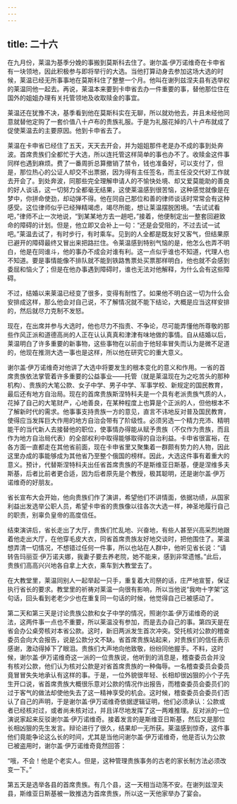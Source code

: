 ```yaml
---
---
---
```

title: 二十六
---




在九月份，莱温为基季分娩的事搬到莫斯科去住了。谢尔盖·伊万诺维奇在卡申省有一块领地，因此积极参与即将举行的大选。当他打算动身去参加这场大选的时候，莱温已经无所事事地在莫斯科住了整整一个月。他叫在谢列兹涅夫县有选举权的莱温同他一起去。再说，莱温本来要到卡申省去办一件重要的事，替他那位住在国外的姐姐办理有关托管领地及收取赎金的事宜。

莱温还在犹豫不决，基季看到他在莫斯科实在无聊，所以就劝他去，并且未经他同意就替他定购了一套价值八十卢布的贵族礼服。于是为礼服花掉的八十卢布就成了促使莱温去的主要原因。他到卡申省去了。

莱温在卡申省已经住了五天，天天去开会，并为姐姐那件老是办不成的事到处奔波。首席贵族们全都忙于大选，所以连托管这样简单的事也办不了。收赎金这件事同样也遇到麻烦。费了一番周折总算撤销了禁令，钱也准备好，可以支付了，但是，那位热心的公证人却交不出票据，因为得有主任签名，而主任没交代好工作就去开会了。到处奔波，同那些完全理解申请人的不愉快处境、却又爱莫能助的善良的好人谈话，这一切努力全都毫无结果，这使莱温感到很苦恼，这种感觉就像是在梦中，你拼命使劲，却动弹不得。他在同自己那位和善的律师谈话时常常会有这种感受。这位律师似乎已经殚精竭虑，竭尽所能，想让莱温摆脱困境。“去试试看吧，”律师不止一次地说，“到某某地方去一趟吧，”接着，他便制定出一整套回避致命的障碍的计划。但是，他立即又会补上一句：“还是会受阻的，不过去试一试吧。”莱温去试了，有时步行，有时乘车。见到的人全都是既友好又客气，但结果原已避开的障碍最终又冒出来把路拦住。令莱温感到特别气恼的是，他怎么也弄不明白，他是在同谁斗，他的事办不成会对谁有利。这一点似乎谁也不知道，代理人也不知道。要是事情能像不排队就不能到铁路售票处买票那样明白，他也就不会感到委屈和恼火了；但是在他办事遇到障碍时，谁也无法对他解释，为什么会有这些障碍。

不过，结婚以来莱温已经变了很多，变得有耐性了。如果他不明白这一切为什么会安排成这样，那么他会对自己说，不了解情况就不能下结论，大概是应当这样安排的，然后就尽力克制不发怒。

现在，在出席并参与大选时，他也尽力不指责、不争论，尽可能弄懂他所尊敬的那些作风正派和道德高尚的人正在认认真真和津津有味地做的事情。自从结婚以后，莱温明白了许多重要的新事物，这些事物在以前由于他轻率冒失而认为是微不足道的，他现在推测大选一事也是这样，所以他在研究它的重大意义。

谢尔盖·伊万诺维奇对他讲了大选中将要发生的根本变化的意义和作用。一省的首席贵族依法掌管着许多重要的公益事业——托管（就是莱温现在为之吃苦头的那种机构）、贵族的大笔公款、女子中学、男子中学、军事学校、新规定的国民教育，最后还有地方自治局。现在的首席贵族斯涅特科夫是一个具有老派贵族气质的人，花掉了自己的大笔财产，心地善良，在某种程度上也算是个正派的人，但他根本不了解新时代的需求。他事事支持贵族一方的意见，直言不讳地反对普及国民教育，使得应当发挥巨大作用的地方自治会带有了阶级性。必须另选一个精力充沛、精明能干的当代新人去接替他的职位，使事情办得能从赋予贵族（不仅作为贵族，而且作为地方自治局代表）的全部权利中取得能够取得的自治利益。卡申省很富裕，在各方面一直都走在其他省前面，现在卡申省里又聚集着一群颇有势力的人物，因此这里办成的事能够成为其他省乃至整个俄国的榜样。因此，大选这件事有着重大的意义。预计，代替斯涅特科夫出任省首席贵族的不是斯维亚日斯基，便是涅维多夫斯基，后者比前者更合适，因为后者原先是个教授，极其聪明，还是谢尔盖·伊万诺维奇的好朋友。

省长宣布大会开始，他向贵族们作了演讲，希望他们不讲情面，依据功绩，从国家利益出发选举公职人员，希望卡申省的贵族像以往各次大选一样，神圣地履行自己的职责，别辜负皇帝的高度信任。

结束演讲后，省长走出了大厅，贵族们忙乱地、兴奋地，有些人甚至兴高采烈地跟着他走出大厅，在他穿毛皮大衣，同省首席贵族友好地交谈时，把他围住了。莱温想弄清一切情况，不想错过任何一件事，所以也站在人群中，他听见省长说：“请转告玛丽亚·伊万诺夫娜，我妻子要去养老院，她不能来，感到非常遗憾。”此后，贵族们高高兴兴地各自拿上大衣，乘车到大教堂去了。

在大教堂里，莱温同别人一起举起一只手，重复着大司祭的话，庄严地宣誓，保证执行省长的要求。教堂里的祈祷对莱温一向很有影响，所以当他说“我吻十字架”这句话，回头看到老老少少也在重复同一句话的时候，他觉得自己已被感动了。

第二天和第三天是讨论贵族公款和女子中学的情况，照谢尔盖·伊万诺维奇的说法，这两件事一点也不重要，所以莱温没有参加，而是去办自己的事。第四天是在省会办公桌旁核对本省公款。这时，新旧两派发生首次冲突。受托核对公款的稽查委员会向大会报告，说是公款分文不缺。省首席贵族站起来，对贵族们的信任表示感谢，激动得掉下了眼泪。贵族们大声地向他致敬，纷纷同他握手。不料，这时候，谢尔盖·伊万诺维奇这一派的一位贵族说，他听到的消息是，稽查委员会并没有核对公款，他们认为核对公款是对省首席贵族的一种侮辱。一名稽查委员会委员竟冒冒失失地承认有这样的事。于是，一位外貌很年轻、长相却很凶狠的小个子先生开口说，省首席贵族大概很乐意对公款的情况作出报告，而稽查委员会委员们的过于客气的做法却使他失去了这一精神享受的机会。这时候，稽查委员会委员们否认了自己的声明，于是谢尔盖·伊万诺维奇依据逻辑证明，他们必须承认：公款或者已经核对过，或者尚未核对过，并且详尽地发挥了这一两难推理。反对派的一位演说家起来反驳谢尔盖·伊万诺维奇。接着发言的是斯维亚日斯基，然后又是那位长相凶狠的先生发言。辩论进行了很久，结果却一无所获。莱温感到惊奇，这件事他们竟能争论这么长的时间，尤其是当他问谢尔盖·伊万诺维奇，他是否认为公款已被盗用时，谢尔盖·伊万诺维奇竟然回答：

“哦，不会！他是个老实人。但是，这种管理贵族事务的古老的家长制方法必须改变一下。”

第五天是选举各县的首席贵族。有几个县，这一天相当动荡不安。在谢列兹涅夫县，斯维亚日斯基被一致推选为首席贵族，所以这一天他家举办了宴会。